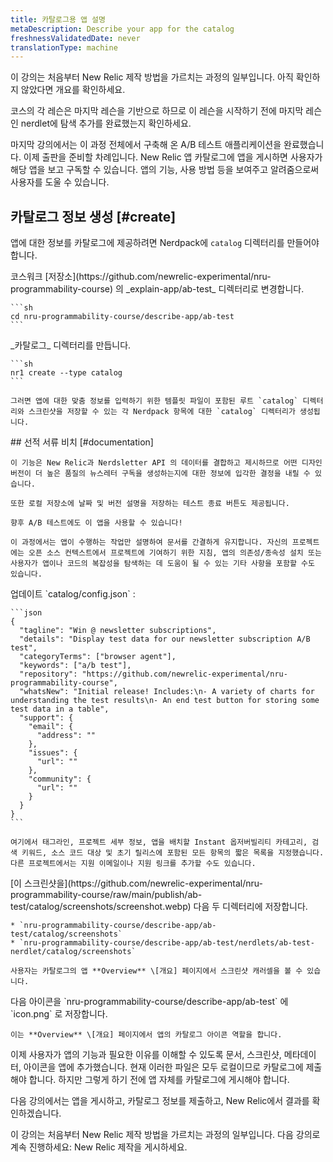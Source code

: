 ```yaml
---
title: 카탈로그용 앱 설명
metaDescription: Describe your app for the catalog
freshnessValidatedDate: never
translationType: machine
---
```


<Callout variant="tip">
  이 강의는 처음부터 New Relic 제작 방법을 가르치는 과정의 일부입니다. 아직 확인하지 않았다면 개요를 확인하세요.

  코스의 각 레슨은 마지막 레슨을 기반으로 하므로 이 레슨을 시작하기 전에 마지막 레슨인 nerdlet에 탐색 추가를 완료했는지 확인하세요.
</Callout>

마지막 강의에서는 이 과정 전체에서 구축해 온 A/B 테스트 애플리케이션을 완료했습니다. 이제 출판을 준비할 차례입니다. New Relic 앱 카탈로그에 앱을 게시하면 사용자가 해당 앱을 보고 구독할 수 있습니다. 앱의 기능, 사용 방법 등을 보여주고 알려줌으로써 사용자를 도울 수 있습니다.

## 카탈로그 정보 생성 [#create]

앱에 대한 정보를 카탈로그에 제공하려면 Nerdpack에 `catalog` 디렉터리를 만들어야 합니다.

<Steps>
  <Step>
    코스워크 [저장소](https://github.com/newrelic-experimental/nru-programmability-course) 의 _explain-app/ab-test_ 디렉터리로 변경합니다.

    ```sh
    cd nru-programmability-course/describe-app/ab-test
    ```
  </Step>

  <Step>
    _카탈로그_ 디렉터리를 만듭니다.

    ```sh
    nr1 create --type catalog
    ```

    그러면 앱에 대한 맞춤 정보를 입력하기 위한 템플릿 파일이 포함된 루트 `catalog` 디렉터리와 스크린샷을 저장할 수 있는 각 Nerdpack 항목에 대한 `catalog` 디렉터리가 생성됩니다.
  </Step>

  <Step>
    ## 선적 서류 비치 [#documentation]

    이 기능은 New Relic과 Nerdsletter API 의 데이터를 결합하고 제시하므로 어떤 디자인 버전이 더 높은 품질의 뉴스레터 구독을 생성하는지에 대한 정보에 입각한 결정을 내릴 수 있습니다.

    또한 로컬 저장소에 날짜 및 버전 설명을 저장하는 테스트 종료 버튼도 제공됩니다.

    향후 A/B 테스트에도 이 앱을 사용할 수 있습니다!

    이 과정에서는 앱이 수행하는 작업만 설명하여 문서를 간결하게 유지합니다. 자신의 프로젝트에는 오픈 소스 컨텍스트에서 프로젝트에 기여하기 위한 지침, 앱의 의존성/종속성 설치 또는 사용자가 앱이나 코드의 복잡성을 탐색하는 데 도움이 될 수 있는 기타 사항을 포함할 수도 있습니다.
  </Step>

  <Step>
    업데이트 `catalog/config.json` :

    ```json
    {
      "tagline": "Win @ newsletter subscriptions",
      "details": "Display test data for our newsletter subscription A/B test",
      "categoryTerms": ["browser agent"],
      "keywords": ["a/b test"],
      "repository": "https://github.com/newrelic-experimental/nru-programmability-course",
      "whatsNew": "Initial release! Includes:\n- A variety of charts for understanding the test results\n- An end test button for storing some test data in a table",
      "support": {
        "email": {
          "address": ""
        },
        "issues": {
          "url": ""
        },
        "community": {
          "url": ""
        }
      }
    }
    ```

    여기에서 태그라인, 프로젝트 세부 정보, 앱을 배치할 Instant 옵저버빌리티 카테고리, 검색 키워드, 소스 코드 대상 및 초기 릴리스에 포함된 모든 항목의 짧은 목록을 지정했습니다. 다른 프로젝트에서는 지원 이메일이나 지원 링크를 추가할 수도 있습니다.
  </Step>

  <Step>
    [이 스크린샷을](https://github.com/newrelic-experimental/nru-programmability-course/raw/main/publish/ab-test/catalog/screenshots/screenshot.webp) 다음 두 디렉터리에 저장합니다.

    * `nru-programmability-course/describe-app/ab-test/catalog/screenshots`
    * `nru-programmability-course/describe-app/ab-test/nerdlets/ab-test-nerdlet/catalog/screenshots`

    사용자는 카탈로그의 앱 **Overview** \[개요] 페이지에서 스크린샷 캐러셀을 볼 수 있습니다.
  </Step>

  <Step>
    다음 아이콘을 `nru-programmability-course/describe-app/ab-test` 에 `icon.png` 로 저장합니다.

    이는 **Overview** \[개요] 페이지에서 앱의 카탈로그 아이콘 역할을 합니다.
  </Step>
</Steps>

이제 사용자가 앱의 기능과 필요한 이유를 이해할 수 있도록 문서, 스크린샷, 메타데이터, 아이콘을 앱에 추가했습니다. 현재 이러한 파일은 모두 로컬이므로 카탈로그에 제출해야 합니다. 하지만 그렇게 하기 전에 앱 자체를 카탈로그에 게시해야 합니다.

다음 강의에서는 앱을 게시하고, 카탈로그 정보를 제출하고, New Relic에서 결과를 확인하겠습니다.

<Callout variant="tip">
  이 강의는 처음부터 New Relic 제작 방법을 가르치는 과정의 일부입니다. 다음 강의로 계속 진행하세요: New Relic 제작을 게시하세요.
</Callout>
